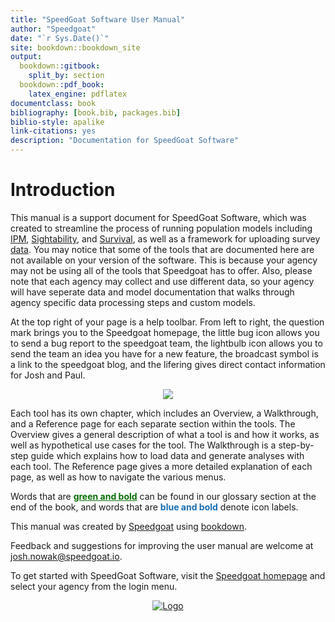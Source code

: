 ```yaml
---
title: "SpeedGoat Software User Manual"
author: "Speedgoat"
date: "`r Sys.Date()`"
site: bookdown::bookdown_site
output:
  bookdown::gitbook:
    split_by: section
  bookdown::pdf_book:
    latex_engine: pdflatex
documentclass: book
bibliography: [book.bib, packages.bib]
biblio-style: apalike
link-citations: yes
description: "Documentation for SpeedGoat Software"
---
```


# Introduction

This manual is a support document for SpeedGoat Software, which was created to streamline the process of running population models including [IPM](#ipm), [Sightability](#sight), and [Survival](#surv), as well as a framework for uploading survey [data](#de). You may notice that some of the tools that are documented here are not available on your version of the software. This is because your agency may not be using all of the tools that Speedgoat has to offer. Also, please note that each agency may collect and use different data, so your agency will have seperate data and model documentation that walks through agency specific data processing steps and custom models.

At the top right of your page is a help toolbar. From left to right, the question mark brings you to the Speedgoat homepage, the little bug icon allows you to send a bug report to the speedgoat team, the lightbulb icon allows you to send the team an idea you have for a new feature, the broadcast symbol is a link to the speedgoat blog, and the lifering gives direct contact information for Josh and Paul.

<center>![](./www/index_walk1.png)</center>

Each tool has its own chapter, which includes an Overview, a Walkthrough, and a Reference page for each separate section within the tools. The Overview gives a general description of what a tool is and how it works, as well as hypothetical use cases for the tool. The Walkthrough is a step-by-step guide which explains how to load data and generate analyses with each tool. The Reference page gives a more detailed explanation of each page, as well as how to navigate the various menus.

Words that are [<b>green and bold</b>](#gl){style="color: #086e04;"} can be found in our glossary section at the end of the book, and words that are [<b>blue and bold</b>]{style="color: #196eb0;"} denote icon labels.

This manual was created by [Speedgoat](https://www.speedgoat.io) using [bookdown](https://bookdown.org/).

Feedback and suggestions for improving the user manual are welcome at [josh.nowak@speedgoat.io](mailto:josh.nowak@speedgoat.io?&subject=PopR%20Documentation%20Feedback).

To get started with SpeedGoat Software, visit the [Speedgoat homepage](https://www.speedgoat.io/) and select your agency from the login menu.

<center>[![Logo](./www/spdgt_logo.png)](https://www.speedgoat.io)</center>

